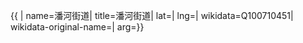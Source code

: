 {{ {{{1|PRC admin/showdata}}}|
name=潘河街道|
title=潘河街道|
lat=|
lng=|
wikidata=Q100710451|
wikidata-original-name=|
arg={{{arg|}}}}}